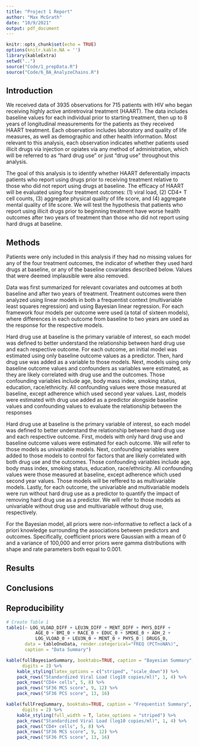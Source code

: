 ```yaml
---
title: "Project 1 Report"
author: "Max McGrath"
date: "10/9/2021"
output: pdf_document
---
```


```r
knitr::opts_chunk$set(echo = TRUE)
options(knitr.kable.NA = '')
library(kableExtra)
setwd("..")
source("Code/1_prepData.R")
source("Code/6_BA_AnalyzeChains.R")
```

## Introduction

We received data of 3935 observations for 715 patients with HIV who began 
receiving highly active antiretroviral treatment (HAART). The data includes 
baseline values for each individual prior to starting treatment, then up 
to 8 years of longitudinal measurements for the patients as they received
HAART treatment. Each observation includes laboratory and quality of life
measures, as well as demographic and other health information. Most relevant to
this analysis, each observation indicates whether patients used
illicit drugs via injection or opiates via any method of
administration, which will be referred to as "hard drug use" or just "drug use" 
throughout this analysis.

The goal of this analysis is to identify whether HAART deferentially impacts
patients who report using drugs prior to receiving treatment relative to those
who did not report using drugs at baseline.
The efficacy of HAART will be evaluated using four treatment outcomes: (1) viral
load, (2) CD4+ T cell counts, (3) aggregate physical quality of life score, and 
(4) aggregate mental quality of life score. We will test the hypothesis that
patients who report using illicit drugs prior to beginning treatment have worse
health outcomes after two years of treatment than those who did not report
using hard drugs at baseline.

## Methods

Patients were only included in this analysis if they had no missing values
for any of the four treatment outcomes, the indicator of whether they used hard 
drugs at baseline, or any of the baseline covariates described below. Values
that were deemed implausible were also removed.

Data was first summarized for relevant covariates and outcomes 
at both baseline and after
two years of treatment. Treatment outcomes were then analyzed using linear
models in both a frequentist context (multivariable least squares regression) 
and using Bayesian linear regression. For each framework four models per 
outcome were used (a total of sixteen models), where differences in each outcome
from baseline to two years are used as the response for the respective models.

Hard drug use at baseline is the primary variable of interest, so each model
was defined to better understand the relationship between hard drug use and 
each respective outcome. For each outcome, an initial model was estimated using
only baseline outcome values as a predictor. Then, hard drug use was added as
a variable to those models. Next, models using only baseline outcome values and 
confounders as variables were estimated, as they are likely
correlated with drug use and the outcomes. Those confounding variables include
age, body mass index, smoking status, education, race/ethnicity. All confounding 
values were those measured at baseline, except adherence which used second year
values. Last, models were estimated with drug use added as a predictor alongside
baseline values and confounding values to evaluate the relationship between
the responses 

Hard drug use at baseline is the primary variable of interest, so each model
was defined to better understand the relationship between hard drug use and 
each respective outcome. First, models with only hard drug use and baseline
outcome values were estimated for each outcome. We will refer to those models
as univariable models. Next, confounding variables
were added to those models to control for factors that are likely correlated
with both drug use and the outcomes. Those confounding variables include
age, body mass index, smoking status, education, race/ethnicity. All confounding 
values were those measured at baseline, except adherence which used second year
values. Those models will be reffered to as multivariable models. Lastly, for each
outcome, the univariable and multivariable models were run without hard drug
use as a predictor to quantify the impact of removing hard drug use as a 
predictor. We will refer to those models as univariable without drug use and
multivariable without drug use, respectively.

For the Bayesian model, all priors were non-informative to reflect a lack of
a priori knowledge surrounding the associations between predictors and outcomes.
Specifically, coefficient priors were Gaussian with a mean of 0 and a
variance of 100,000 and error priors were gamma distributions with shape and
rate parameters both equal to 0.001.

<!-- For the Bayesian linear models, credible intervals for the coefficients  -->
<!-- corresponding with drug use will be used to assess the direction and significance -->
<!-- of the correlation between drug use and each treatment outcome. For the -->
<!-- frequentist linear models, coefficient point estimates and t-test p-values will -->
<!-- be used to evaluate the same relationship. Concordance or lack thereof between -->
<!-- the two paradigms as well as any limitations to the study will be discussed. -->

## Results

## Conclusions

\newpage

## Reproducibility

\newpage

```r
# Create Table 1
table1(~ LOG_VLOAD_DIFF + LEU3N_DIFF + MENT_DIFF + PHYS_DIFF +
           AGE_0 + BMI_0 + RACE_0 + EDUC_0 + SMOKE_0 + ADH_2 +
           LOG_VLOAD_0 + LEU3N_0 + MENT_0 + PHYS_0 | DRUGS_0, 
       data = tableOneData, render.categorical="FREQ (PCTnoNA%)",
       caption = "Data Summary")
```

```r
kable(fullBayesianSummary, booktabs=TRUE, caption = "Bayesian Summary", 
      digits = 2) %>%
    kable_styling(latex_options = c("striped", "scale_down")) %>%
    pack_rows("Standardized Viral Load (log10 copies/ml)", 1, 4) %>%
    pack_rows("CD4+ cells", 5, 8) %>%
    pack_rows("SF36 MCS score", 9, 12) %>%
    pack_rows("SF36 PCS score", 13, 16)
```

\newpage

```r
kable(fullFreqSummary, booktabs=TRUE, caption = "Frequentist Summary",
      digits = 2) %>%
    kable_styling(full_width = T, latex_options = "striped") %>% 
    pack_rows("Standardized Viral Load (log10 copies/ml)", 1, 4) %>%
    pack_rows("CD4+ cells", 5, 8) %>%
    pack_rows("SF36 MCS score", 9, 12) %>%
    pack_rows("SF36 PCS score", 13, 16)
```
